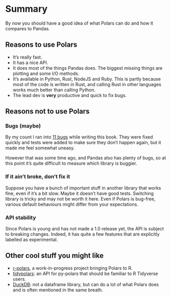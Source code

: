 # Summary {.unnumbered}

By now you should have a good idea of what Polars can do and how it compares to Pandas.

## Reasons to use Polars

- It's really fast.
- It has a nice API.
- It does most of the things Pandas does. The biggest missing things are plotting and some I/O methods.
- It's available in Python, Rust, NodeJS and Ruby. This is partly because most of the code is written in Rust, and calling Rust in other languages works much better than calling Python.
- The lead dev is **very** productive and quick to fix bugs.

## Reasons not to use Polars

### Bugs (maybe)

By my count I ran into [11 bugs](https://github.com/pola-rs/polars/issues?q=is%3Aissue+author%3Akevinheavey) while writing this book. They were fixed quickly and tests were added to make sure they don't happen again, but it made me feel somewhat uneasy.

However that was some time ago, and Pandas also has plenty of bugs, so at this point it's quite difficult
to measure which library is buggier.


### If it ain't broke, don't fix it

Suppose you have a bunch of important stuff in another library that works fine, even if it's a bit slow. Maybe it doesn't have good tests. Switching library is tricky and may not be worth it here. Even if Polars is bug-free, various default behaviours might differ from your expectations.

### API stability

Since Polars is young and has not made a 1.0 release yet, the API is subject to breaking changes. Indeed, it has quite a few features that are explicitly labelled as experimental.


## Other cool stuff you might like

- [r-polars](https://github.com/pola-rs/r-polars), a work-in-progress project bringing Polars to R.
- [tidypolars](https://github.com/markfairbanks/tidypolars): an API for py-polars that should be familiar to R Tidyverse users.
- [DuckDB](https://duckdb.org/): not a dataframe library, but can do a lot of what Polars does and is often mentioned in the same breath.
